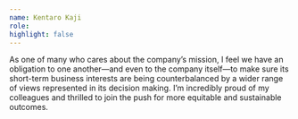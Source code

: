 ```yaml
---
name: Kentaro Kaji
role:
highlight: false
---
```

As one of many who cares about the company’s mission, I feel we have an obligation to one another—and even to the company itself—to make sure its short-term business interests are being counterbalanced by a wider range of views represented in its decision making. I’m incredibly proud of my colleagues and thrilled to join the push for more equitable and sustainable outcomes.
